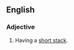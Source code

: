 ==English==

===Adjective===
{{en-adj|head=[[short]] [[stacked]]|-}}

# {{poker}} Having a [[short stack]].